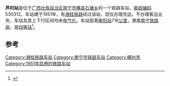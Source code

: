 {{noteTA
|1=zh-cn:始发车次; zh-hk:列車班次;
|2=zh-cn:车次; zh-hk:班次;
}}
{{Infobox China railway station
|车站名称 = 芦村站
|图片 = 
|图片介绍 = 
|其他名称 = 
|车站拼音 = Lucun
|英文名称 = Lucun Railway Station
|车站代码 = 
|车站地址 = [[广西壮族自治区|广西壮族自治区]][[南宁市|南宁市]][[横县|横县]]
|归属 = [[南宁铁路局|南宁铁路局]]
|车站等级 = [[四等站_(中铁)|四等站]]
|线路 = [[湘桂铁路|湘桂铁路]]
}}
'''芦村站'''是位于[[广西壮族自治区|广西壮族自治区]][[南宁市|南宁市]][[横县|横县]][[石塘乡|石塘乡]]的一个铁路车站，[[邮政编码|邮政编码]]530312。车站建于1951年，有[[湘桂铁路|湘桂铁路]]经过该站，现仅办理货运，不办理客运业务，车站及其上下行区间均未[[电气化|电气化]]。车站距离[[衡阳站|衡阳站]]716[[公里|公里]]，隶属[[南宁铁路局|南宁铁路局]]，是[[四等站_(中铁)|四等站]]<ref>{{Cite book|title=中国铁路站名词典|last=孙本祥主编|first=|publisher=北京：[[中国铁道出版社|中国铁道出版社]]|year=2003.04|isbn=7-113-03941-3|location=|pages=480}}</ref>。

==参考==
{{reflist}}

{{start rail box}}
{{s-inop|[[露墟站|露墟站]]}}
{{s-line|[[湘桂铁路|湘桂铁路]]}}
{{s-inop|[[六景站|六景站]]}}
{{end box}}
{{湘桂铁路}}

[[Category:湘桂铁路车站|Category:湘桂铁路车站]]
[[Category:南宁市铁路车站|Category:南宁市铁路车站]]
[[Category:横州市|Category:横州市]]
[[Category:1951年启用的铁路车站|Category:1951年启用的铁路车站]]


{{铁路车站小作品}}
{{广西小作品}}